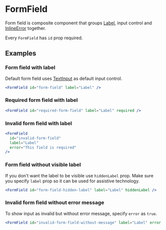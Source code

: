 # FormField

Form field is composite component that groups [Label](./label), input control and [InlineError](./inline-error) together.

Every `FormField` has `id` prop required.

## Examples

### Form field with label

Default form field uses [TextInput](./text-input) as default input control.

```jsx live=true
<FormField id="form-field" label="Label" />
```

### Required form field with label

```jsx live=true
<FormField id="required-form-field" label="Label" required />
```

### Invalid form field with label

```jsx live=true
<FormField
  id="invalid-form-field"
  label="Label"
  error="This field is required"
/>
```

### Form field without visible label

If you don't want the label to be visible use `hiddenLabel` prop. Make sure you specify `label` prop so it can be used for assistive technology.

```jsx live=true
<FormField id="form-field-hidden-label" label="Label" hiddenLabel />
```

### Invalid form field without error message

To show input as invalid but without error message, specify `error` as `true`.

```jsx live=true
<FormField id="invalid-form-field-without-message" label="Label" error />
```

